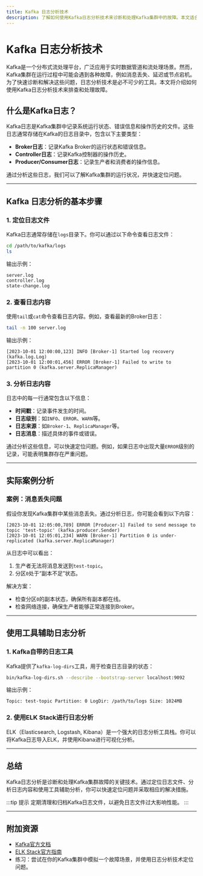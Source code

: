 ```yaml
---
title: Kafka 日志分析技术
description: 了解如何使用Kafka日志分析技术来诊断和处理Kafka集群中的故障。本文适合初学者，包含清晰的解释、代码示例和实际案例。
---
```


# Kafka 日志分析技术

Kafka是一个分布式流处理平台，广泛应用于实时数据管道和流处理场景。然而，Kafka集群在运行过程中可能会遇到各种故障，例如消息丢失、延迟或节点宕机。为了快速诊断和解决这些问题，日志分析技术是必不可少的工具。本文将介绍如何使用Kafka日志分析技术来排查和处理故障。

## 什么是Kafka日志？

Kafka日志是Kafka集群中记录系统运行状态、错误信息和操作历史的文件。这些日志通常存储在Kafka的日志目录中，包含以下主要类型：

- **Broker日志**：记录Kafka Broker的运行状态和错误信息。
- **Controller日志**：记录Kafka控制器的操作历史。
- **Producer/Consumer日志**：记录生产者和消费者的操作信息。

通过分析这些日志，我们可以了解Kafka集群的运行状况，并快速定位问题。

---

## Kafka 日志分析的基本步骤

### 1. 定位日志文件
Kafka日志通常存储在`logs`目录下。你可以通过以下命令查看日志文件：

```bash
cd /path/to/kafka/logs
ls
```

输出示例：
```
server.log
controller.log
state-change.log
```

### 2. 查看日志内容
使用`tail`或`cat`命令查看日志内容。例如，查看最新的Broker日志：

```bash
tail -n 100 server.log
```

输出示例：
```
[2023-10-01 12:00:00,123] INFO [Broker-1] Started log recovery (kafka.log.Log)
[2023-10-01 12:00:01,456] ERROR [Broker-1] Failed to write to partition 0 (kafka.server.ReplicaManager)
```

### 3. 分析日志内容
日志中的每一行通常包含以下信息：
- **时间戳**：记录事件发生的时间。
- **日志级别**：如`INFO`、`ERROR`、`WARN`等。
- **日志来源**：如`Broker-1`、`ReplicaManager`等。
- **日志消息**：描述具体的事件或错误。

通过分析这些信息，可以快速定位问题。例如，如果日志中出现大量`ERROR`级别的记录，可能表明集群存在严重问题。

---

## 实际案例分析

### 案例：消息丢失问题
假设你发现Kafka集群中某些消息丢失。通过分析日志，你可能会看到以下内容：

```log
[2023-10-01 12:05:00,789] ERROR [Producer-1] Failed to send message to topic 'test-topic' (kafka.producer.Sender)
[2023-10-01 12:05:01,234] WARN [Broker-1] Partition 0 is under-replicated (kafka.server.ReplicaManager)
```

从日志中可以看出：
1. 生产者无法将消息发送到`test-topic`。
2. 分区`0`处于“副本不足”状态。

解决方案：
- 检查分区`0`的副本状态，确保所有副本都在线。
- 检查网络连接，确保生产者能够正常连接到Broker。

---

## 使用工具辅助日志分析

### 1. Kafka自带的日志工具
Kafka提供了`kafka-log-dirs`工具，用于检查日志目录的状态：

```bash
bin/kafka-log-dirs.sh --describe --bootstrap-server localhost:9092
```

输出示例：
```
Topic: test-topic Partition: 0 LogDir: /path/to/logs Size: 1024MB
```

### 2. 使用ELK Stack进行日志分析
ELK（Elasticsearch, Logstash, Kibana）是一个强大的日志分析工具栈。你可以将Kafka日志导入ELK，并使用Kibana进行可视化分析。

---

## 总结

Kafka日志分析是诊断和处理Kafka集群故障的关键技术。通过定位日志文件、分析日志内容和使用工具辅助分析，你可以快速定位问题并采取相应的解决措施。

:::tip 提示
定期清理和归档Kafka日志文件，以避免日志文件过大影响性能。
:::

---

## 附加资源

- [Kafka官方文档](https://kafka.apache.org/documentation/)
- [ELK Stack官方指南](https://www.elastic.co/guide/index.html)
- 练习：尝试在你的Kafka集群中模拟一个故障场景，并使用日志分析技术定位问题。